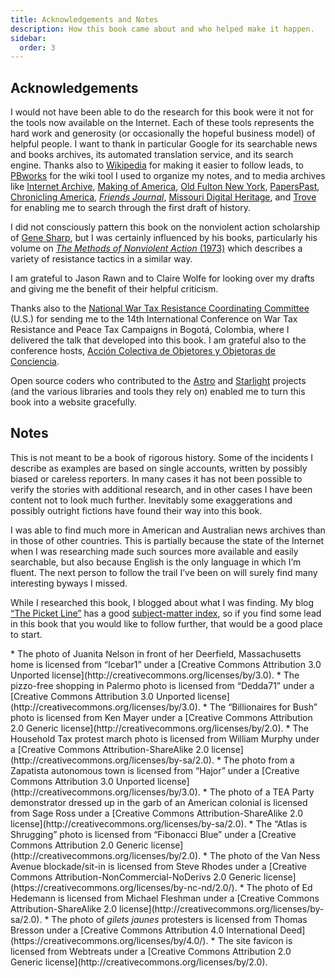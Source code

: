 ```yaml
---
title: Acknowledgements and Notes
description: How this book came about and who helped make it happen.
sidebar:
  order: 3
---
```


## Acknowledgements

I would not have been able to do the research for this book were it not for the tools now available on the Internet.
Each of these tools represents the hard work and generosity (or occasionally the hopeful business model) of helpful people.
I want to thank in particular Google for its searchable news and books archives, its automated translation service, and its search engine.
Thanks also to [Wikipedia](https://en.wikipedia.org) for making it easier to follow leads, to [PBworks](https://www.pbworks.com/) for the wiki tool I used to organize my notes, and to media archives like [Internet Archive](https://archive.org/), [Making of America](https://collections.library.cornell.edu/moa_new/index.html), [Old Fulton New York](https://fultonhistory.com/Fulton.html), [PapersPast](https://paperspast.natlib.govt.nz/), [Chronicling America](https://chroniclingamerica.loc.gov/), [<i>Friends Journal</i>](https://www.friendsjournal.org/issue-archive/), [Missouri Digital Heritage](https://www.sos.mo.gov/mdh/), and [Trove](https://trove.nla.gov.au/) for enabling me to search through the first draft of history.

I did not consciously pattern this book on the nonviolent action scholarship of [Gene Sharp](https://en.wikipedia.org/wiki/Gene_Sharp), but I was certainly influenced by his books, particularly his volume on [<i>The Methods of Nonviolent Action</i> (1973)](https://en.wikipedia.org/wiki/The_Politics_of_Nonviolent_Action) which describes a variety of resistance tactics in a similar way.

I am grateful to Jason Rawn and to Claire Wolfe for looking over my drafts and giving me the benefit of their helpful criticism.

Thanks also to the [National War Tax Resistance Coordinating Committee](https://nwtrcc.org/) (U.S.) for sending me to the 14th International Conference on War Tax Resistance and Peace Tax Campaigns in Bogotá, Colombia, where I delivered the talk that developed into this book.
I am grateful also to the conference hosts, [<span lang="es">Acción Colectiva de Objetores y Objetoras de Conciencia</span>](https://acooc.org/inicio/).

Open source coders who contributed to the [Astro](https://astro.build/) and [Starlight](https://starlight.astro.build/) projects (and the various libraries and tools they rely on) enabled me to turn this book into a website gracefully.

## Notes

This is not meant to be a book of rigorous history.
Some of the incidents I describe as examples are based on single accounts, written by possibly biased or careless reporters.
In many cases it has not been possible to verify the stories with additional research, and in other cases I have been content not to look much further.
Inevitably some exaggerations and possibly outright fictions have found their way into this book.

I was able to find much more in American and Australian news archives than in those of other countries.
This is partially because the state of the Internet when I was researching made such sources more available and easily searchable, but also because English is the only language in which I’m fluent.
The next person to follow the trail I’ve been on will surely find many interesting byways I missed.

While I researched this book, I blogged about what I was finding.
My blog [“The Picket Line”](https://sniggle.net/TPL) has a good [subject-matter index](https://sniggle.net/TPL/index5.php?entry=outline5), so if you find some lead in this book that you would like to follow further, that would be a good place to start.

<Aside type="note" title="Photo Credits">
* The photo of Juanita Nelson in front of her Deerfield, Massachusetts home is licensed from “Icebar1” under a [Creative Commons Attribution 3.0 Unported license](http://creativecommons.org/licenses/by/3.0).
* The pizzo-free shopping in Palermo photo is licensed from “Dedda71” under a [Creative Commons Attribution 3.0 Unported license](http://creativecommons.org/licenses/by/3.0).
* The “Billionaires for Bush” photo is licensed from Ken Mayer under a [Creative Commons Attribution 2.0 Generic license](http://creativecommons.org/licenses/by/2.0).
* The Household Tax protest march photo is licensed from William Murphy under a [Creative Commons Attribution-ShareAlike 2.0 license](http://creativecommons.org/licenses/by-sa/2.0).
* The photo from a Zapatista autonomous town is licensed from “Hajor” under a [Creative Commons Attribution 3.0 Unported license](http://creativecommons.org/licenses/by/3.0).
* The photo of a TEA Party demonstrator dressed up in the garb of an American colonial is licensed from Sage Ross under a [Creative Commons Attribution-ShareAlike 2.0 license](http://creativecommons.org/licenses/by-sa/2.0).
* The “Atlas is Shrugging” photo is licensed from “Fibonacci Blue” under a [Creative Commons Attribution 2.0 Generic license](http://creativecommons.org/licenses/by/2.0).
* The photo of the Van Ness Avenue blockade/sit-in is licensed from Steve Rhodes under a [Creative Commons Attribution-NonCommercial-NoDerivs 2.0 Generic license](https://creativecommons.org/licenses/by-nc-nd/2.0/).
* The photo of Ed Hedemann is licensed from Michael Fleshman under a [Creative Commons Attribution-ShareAlike 2.0 license](http://creativecommons.org/licenses/by-sa/2.0).
* The photo of <i lang="fr">gilets jaunes</i> protesters is licensed from Thomas Bresson under a [Creative Commons Attribution 4.0 International Deed](https://creativecommons.org/licenses/by/4.0/).
* The site favicon is licensed from Webtreats under a [Creative Commons Attribution 2.0 Generic license](http://creativecommons.org/licenses/by/2.0).
</Aside>
